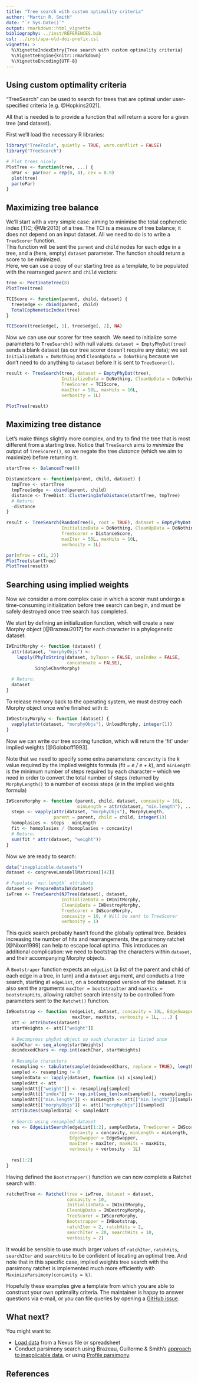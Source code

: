 ---
title: "Tree search with custom optimality criteria"
author: "Martin R. Smith"
date: "`r Sys.Date()`"
output: rmarkdown::html_vignette
bibliography: ../inst/REFERENCES.bib
csl: ../inst/apa-old-doi-prefix.csl
vignette: >
  %\VignetteIndexEntry{Tree search with custom optimality criteria}
  %\VignetteEngine{knitr::rmarkdown}
  %\VignetteEncoding{UTF-8}
---

## Using custom optimality criteria

"TreeSearch" can be used to search for trees that are optimal under 
user-specified criteria [e.g. @Hopkins2021].

All that is needed is to provide a function that will return a score for a
given tree (and dataset).

First we'll load the necessary R libraries:

```{r init, message = FALSE}
library("TreeTools", quietly = TRUE, warn.conflict = FALSE)
library("TreeSearch")

# Plot trees nicely
PlotTree <- function(tree, ...) {
  oPar <- par(mar = rep(0, 4), cex = 0.9)
  plot(tree)
  par(oPar)
}
```

## Maximizing tree balance

We'll start with a very simple case: aiming to minimise the 
total cophenetic index [TIC; @Mir2013] of a tree. 
The TCI is a measure of tree balance; it does not depend on an input dataset.
All we need to do is to write a `TreeScorer` function.  
This function will be sent the `parent` and `child` nodes for each edge in a
tree, and a (here, empty) `dataset` parameter.  The function should return
a score to be minimized.  
Here, we can use a copy of our starting tree as a template, to be populated
with the rearranged `parent` and `child` vectors:

```{r tci-setup}
tree <- PectinateTree(8)
PlotTree(tree)

TCIScore <- function(parent, child, dataset) {
  tree$edge <- cbind(parent, child)
  TotalCopheneticIndex(tree)
}

TCIScore(tree$edge[, 1], tree$edge[, 2], NA)
```

Now we can use our scorer for tree search.
We need to initialize some parameters to `TreeSearch()` with null values:
`dataset = EmptyPhyDat(tree)` sends a blank dataset (as our tree scorer doesn't
require any data); we set `InitializeData = DoNothing` and
`CleanUpData = DoNothing` because we don't need to do anything to `dataset`
before it is sent to `TreeScorer()`.

```{r tci-search}
result <- TreeSearch(tree, dataset = EmptyPhyDat(tree),
                     InitializeData = DoNothing, CleanUpData = DoNothing,
                     TreeScorer = TCIScore,
                     maxIter = 50L, maxHits = 10L, 
                     verbosity = 1L)

PlotTree(result)
```

## Maximizing tree distance

Let's make things slightly more complex, and try to find the tree that is 
most different from a starting tree.  Notice that `TreeSearch` aims to 
_minimize_ the output of `TreeScorer()`, so we negate the tree _distance_ 
(which we aim to maximize) before returning it.

```{r cid}
startTree <- BalancedTree(8)

DistanceScore <- function(parent, child, dataset) {
  tmpTree <- startTree
  tmpTree$edge <- cbind(parent, child)
  distance <- TreeDist::ClusteringInfoDistance(startTree, tmpTree)
  # Return:
  -distance
}

result <- TreeSearch(RandomTree(8, root = TRUE), dataset = EmptyPhyDat(tree),
                     InitializeData = DoNothing, CleanUpData = DoNothing,
                     TreeScorer = DistanceScore,
                     maxIter = 50L, maxHits = 10L, 
                     verbosity = 1L)

par(mfrow = c(1, 2))
PlotTree(startTree)
PlotTree(result)

```



## Searching using implied weights

Now we consider a more complex case in which a scorer
must undergo a time-consuming initialization before tree search can begin,
and must be safely destroyed once tree search has completed.

We start by defining an initialization function, which will create a new
Morphy object [@Brazeau2017] for each character in a phylogenetic dataset:

```{r iw-setup}
IWInitMorphy <- function (dataset) {
  attr(dataset, "morphyObjs") <- 
    lapply(PhyToString(dataset, byTaxon = FALSE, useIndex = FALSE, 
                       concatenate = FALSE), 
           SingleCharMorphy)
  
  # Return:
  dataset
}
```

To release memory back to the operating system, we must destroy each Morphy
object once we're finished with it:

```{r iw-destroy}
IWDestroyMorphy <- function (dataset) {
  vapply(attr(dataset, "morphyObjs"), UnloadMorphy, integer(1))
}
```

Now we can write our tree scoring function, which will return the 'fit'
under implied weights [@Goloboff1993].

Note that we need to specify some extra parameters: `concavity` is the _k_ 
value required by the implied weights formula (fit = _e / e + k_),
and `minLength` is the minimum number of steps required by each character --
which we need in order to convert the total number of steps (returned by
`MorphyLength()` to a number of excess steps (_e_ in the implied weights formula)

```{r iw-score}
IWScoreMorphy <- function (parent, child, dataset, concavity = 10L, 
                           minLength = attr(dataset, "min.length"), ...) {
  steps <- vapply(attr(dataset, "morphyObjs"), MorphyLength,
                  parent = parent, child = child, integer(1))
  homoplasies <- steps - minLength
  fit <- homoplasies / (homoplasies + concavity)
  # Return:
  sum(fit * attr(dataset, "weight"))
}
```

Now we are ready to search:

```{r iw-search, message = FALSE}
data("inapplicable.datasets")
dataset <- congreveLamsdellMatrices[[42]]

# Populate `min.length` attribute
dataset <- PrepareDataIW(dataset)
iwTree <- TreeSearch(NJTree(dataset), dataset,
                     InitializeData = IWInitMorphy,
                     CleanUpData = IWDestroyMorphy,
                     TreeScorer = IWScoreMorphy,
                     concavity = 10, # Will be sent to TreeScorer
                     verbosity = 1)

```

This quick search probably hasn't found the globally optimal tree.
Besides increasing the number of hits and rearrangements,
the parsimony ratchet [@Nixon1999] can help to escape local optima.
This introduces an additional complication: we need to bootstrap the characters
within `dataset`, and their accompanying Morphy objects.

A `Bootstraper` function expects an `edgeList` (a list of the parent and child
of each edge in a tree, in turn) and a `dataset` argument, and conducts
a tree search, starting at `edgeList`, on a bootstrapped version of the dataset.
It is also sent the arguments `maxIter = bootstrapIter` and 
`maxHits = bootstrapHits`, allowing ratchet search intensity to be controlled
from parameters sent to the `Ratchet()` function.

```{r iw-bootstrap}
IWBootstrap <- function (edgeList, dataset, concavity = 10L, EdgeSwapper = NNISwap, 
                         maxIter, maxHits, verbosity = 1L, ...) {
  att <- attributes(dataset)
  startWeights <- att[["weight"]]
  
  # Decompress phyDat object so each character is listed once
  eachChar <- seq_along(startWeights)
  deindexedChars <- rep.int(eachChar, startWeights)
  
  # Resample characters
  resampling <- tabulate(sample(deindexedChars, replace = TRUE), length(startWeights))
  sampled <- resampling != 0
  sampledData <- lapply(dataset, function (x) x[sampled])
  sampledAtt <- att
  sampledAtt[["weight"]] <- resampling[sampled]
  sampledAtt[["index"]] <- rep.int(seq_len(sum(sampled)), resampling[sampled])
  sampledAtt[["min.length"]] <- minLength <- att[["min.length"]][sampled]
  sampledAtt[["morphyObjs"]] <- att[["morphyObjs"]][sampled]
  attributes(sampledData) <- sampledAtt
  
  # Search using resampled dataset
  res <- EdgeListSearch(edgeList[1:2], sampledData, TreeScorer = IWScoreMorphy,
                        concavity = concavity, minLength = minLength,
                        EdgeSwapper = EdgeSwapper, 
                        maxIter = maxIter, maxHits = maxHits,
                        verbosity = verbosity - 1L)
  
  res[1:2]
}

```

Having defined the `Bootstrapper()` function we can now complete a Ratchet 
search with:

```{r iw-ratchet, message = FALSE}
ratchetTree <- Ratchet(tree = iwTree, dataset = dataset,
                       concavity = 10,
                       InitializeData = IWInitMorphy, 
                       CleanUpData = IWDestroyMorphy,
                       TreeScorer = IWScoreMorphy,
                       Bootstrapper = IWBootstrap,
                       ratchIter = 2, ratchHits = 2,
                       searchIter = 20, searchHits = 10,
                       verbosity = 2)

```


It would be sensible to use much larger values of `ratchIter`, `ratchHits`,
`searchIter` and `searchHits` to be confident of locating an optimal tree.
And note that in this specific case, 
implied weights tree search with the parsimony ratchet is implemented
much more efficiently with `MaximizeParsimony(concavity = k)`.

Hopefully these examples give a template from which you are able to construct
your own optimality criteria.  The maintainer is happy to answer questions via
e-mail, or you can file queries by opening a
[GitHub issue](https://github.com/ms609/TreeDist/issues/new/).

## What next?

You might want to:

- [Load data](https://ms609.github.io/TreeTools/articles/load-data.html) from a Nexus file or spreadsheet
- Conduct parsimony search using Brazeau, Guillerme & Smith's [approach to inapplicable data](tree-search.html), or using [Profile parsimony](profile.html).


## References